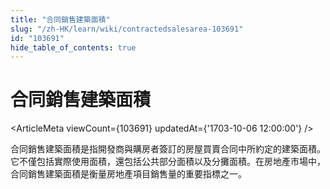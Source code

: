 ```yaml
---
title: "合同銷售建築面積"
slug: "/zh-HK/learn/wiki/contractedsalesarea-103691"
id: "103691"
hide_table_of_contents: true
---
```



# 合同銷售建築面積

<ArticleMeta viewCount={103691} updatedAt={'1703-10-06 12:00:00'} />

合同銷售建築面積是指開發商與購房者簽訂的房屋買賣合同中所約定的建築面積。它不僅包括實際使用面積，還包括公共部分面積以及分攤面積。在房地產市場中，合同銷售建築面積是衡量房地產項目銷售量的重要指標之一。
